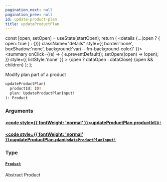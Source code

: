 ```yaml
---
pagination_next: null
pagination_prev: null
id: update-product-plan
title: updateProductPlan
---
```









  const [open, setOpen] = useState(startOpen);
  return (
    <details {...(open ? { open: true } : {})} className="details" style={{ border:'none', boxShadow:'none', background:'var(--ifm-background-color)' }}>
      <summary
        onClick={(e) => {
          e.preventDefault();
          setOpen((open) => !open);
        }}
        style={{ listStyle:'none' }}
      >
      {open ? dataOpen : dataClose}
      </summary>
      {open && children}
    </details>
  );
};








Modify plan part of a product


```graphql
updateProductPlan(
  productId: ID!
  plan: UpdateProductPlanInput!
): Product
```




### Arguments

#### [<code style={{ fontWeight: 'normal' }}>updateProductPlan.<b>productId</b></code>](#)<Bullet />[`ID!`](/types/scalars/id.mdx) <Badge class="badge badge--secondary" text="non-null"/> <Badge class="badge badge--secondary" text="scalar"/> 



#### [<code style={{ fontWeight: 'normal' }}>updateProductPlan.<b>plan</b></code>](#)<Bullet />[`UpdateProductPlanInput!`](/types/inputs/update-product-plan-input.mdx) <Badge class="badge badge--secondary" text="non-null"/> <Badge class="badge badge--secondary" text="input"/> 



### Type

#### [`Product`](/types/interfaces/product.mdx) <Badge class="badge badge--secondary" text="interface"/> 
Abstract Product






